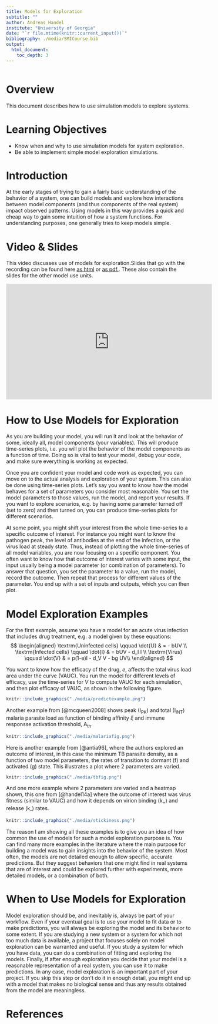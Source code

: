 ---
title: Models for Exploration
subtitle: ""
author: Andreas Handel
institute: "University of Georgia"
date: "`r file.mtime(knitr::current_input())`"
bibliography: ./media/SMICourse.bib
output: 
  html_document:
    toc_depth: 3
---

```{r, echo = FALSE}
 
```


# Overview
This document describes how to use simulation models to explore systems.

# Learning Objectives
* Know when and why to use simulation models for system exploration.
* Be able to implement simple model exploration simulations.



# Introduction 
At the early stages of trying to gain a fairly basic understanding of the behavior of a system, one can build models and explore how interactions between model components (and thus components of the real system) impact observed patterns. Using models in this way provides a quick and cheap way to gain some intuition of how a system functions. For understanding purposes, one generally tries to keep models simple.


# Video & Slides
This video discusses use of models for exploration.Slides that go with the recording can be found here [as html](./slides/Model_Uses_Slides.html) or [as pdf.](./slides/Model_Uses_Slides.pdf). These also contain the slides for the other model use units.

<p>
<iframe width="560" height="315" src="https://www.youtube.com/embed/ZASXPGfm_9M" frameborder="0" allow="accelerometer; autoplay; encrypted-media; gyroscope; picture-in-picture" allowfullscreen></iframe>
</p>





# How to Use Models for Exploration
As you are building your model, you will run it and look at the behavior of some, ideally all, model components (your variables). This will produce time-series plots, i.e. you will plot the behavior of the model components as a function of time. Doing so is vital to test your model, debug your code, and make sure everything is working as expected. 

Once you are confident your model and code work as expected, you can move on to the actual analysis and exploration of your system. This can also be done using time-series plots. Let's say you want to know how the model behaves for a set of parameters you consider most reasonable. You set the model parameters to those values, run the model, and report your results. If you want to explore scenarios, e.g. by having some parameter turned off (set to zero) and then turned on, you can produce time-series plots for different scenarios.

At some point, you might shift your interest from the whole time-series to a specific outcome of interest. For instance you might want to know the pathogen peak, the level of antibodies at the end of the infection, or the virus load at steady state. Thus, instead of plotting the whole time-series of all model variables, you are now focusing on a specific component. You often want to know how that outcome of interest varies with some input, the input usually being a model parameter (or combination of parameters). To answer that question, you set the parameter to a value, run the model, record the outcome. Then repeat that process for different values of the parameter. You end up with a set of inputs and outputs, which you can then plot. 


# Model Exploration Examples

For the first example, assume you have a model for an acute virus infection that includes drug treatment, e.g. a model given by these equations: 
$$
\begin{aligned}
\textrm{Uninfected cells} \qquad \dot{U} & = - bUV \\
\textrm{Infected cells} \qquad \dot{I} & =  bUV - d_I I \\     
\textrm{Virus} \qquad  \dot{V} & =  p(1-e)I - d_V V -  bg UV\\ 
\end{aligned}
$$


You want to know how the efficacy of the drug, $e$, affects the total virus load area under the curve (VAUC). You run the model for different levels of efficacy, use the time-series for $V$ to compute VAUC for each simulation, and then plot efficacy of VAUC, as shown in the following figure. 


```{r predictexample,  fig.cap='', echo=FALSE, out.width = '50%' , fig.align='center'}
knitr::include_graphics("./media/predictexample.png")
```


Another example from [@mcqueen2008] shows peak (I~PK~) and total (I~INT~) malaria parasite load as function of binding affinity $\xi$ and immune responsse activation threshold, A~th~. 


```{r malariaexample,  echo=FALSE, out.width="80%", fig.align='center'}
knitr::include_graphics("./media/malariafig.png")
```


Here is another example from [@antia96], where the authors explored an outcome of interest, in this case the minimum TB parasite density, as a function of two model parameters, the rates of transition to dormant (f) and activated (g) state. This illustrates a plot where 2 parameters are varied.

```{r tbexample,  echo=FALSE, out.width="70%", fig.align='center'}
knitr::include_graphics("./media/tbfig.png")
```


And one more example where 2 parameters are varied and a heatmap shown, this one from [@handel14a] where the outcome of interest was virus fitness (similar to VAUC) and how it depends on virion binding (k~+~) and release (k~-~) rates. 

```{r fluexample,  echo=FALSE, out.width="80%", fig.align='center'}
knitr::include_graphics("./media/stickiness.png")
```


The reason I am showing all these examples is to give you an idea of how common the use of models for such a model exploration purpose is. You can find many more examples in the literature where the main purpose for building a model was to gain insights into the behavior of the system. Most often, the models are not detailed enough to allow specific, accurate predictions. But they suggest behaviors that one might find in real systems that are of interest and could be explored further with experiments, more detailed models, or a combination of both.


# When to Use Models for Exploration

Model exploration should be, and inevitably is, always be part of your workflow. Even if your eventual goal is to use your model to fit data or to make predictions, you will always be exploring the model and its behavior to some extent. If you are studying a new system or a system for which not too much data is available, a project that focuses solely on model exploration can be warranted and useful. If you study a system for which you have data, you can do a combination of fitting and exploring the models. Finally, if after enough exploration you decide that your model is a reasonable representation of a real system, you can use it to make predictions. In any case, model exploration is an important part of your project. If you skip this step or don't do it in enough detail, you might end up with a model that makes no biological sense and thus any results obtained from the model are meaningless. 


# References

